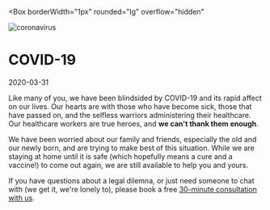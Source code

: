 
<PublicLayout>

<Box
  borderWidth="1px"
  rounded="lg"
  overflow="hidden"
>
<Image src="coronavirus.jpg" alt="coronavirus" aspectRatio={16/9} />
</Box>

# COVID-19

2020-03-31

Like many of you, we have been blindsided by COVID-19 and its rapid affect on
our lives. Our hearts are with those who have become sick, those that have
passed on, and the selfless warriors administering their healthcare. Our
healthcare workers are true heroes, and **we can't thank them enough**.

We have been worried about our family and friends, especially the old and our
newly born, and are trying to make best of this situation. While we are
staying at home until it is safe (which hopefully means a cure and a
vaccine!) to come out again, we are still available to help you and yours.

If you have questions about a legal dilemna, or just need someone to chat
with (we get it, we're lonely to), please book a free [30-minute consultation
with us](https://neonlaw.cliogrow.com/book/xRg6TK0beg2sHsoIf81FkQ).

</PublicLayout>
